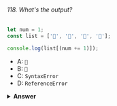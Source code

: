 ###### 118. What's the output?

```javascript
let num = 1;
const list = ['🥳', '🤠', '🥰', '🤪'];

console.log(list[(num += 1)]);
```

- A: `🤠`
- B: `🥰`
- C: `SyntaxError`
- D: `ReferenceError`

<details>
<summary>
<b>Answer</b>
</summary>

#### Answer: B

With the `+=` operator, we're incrementing the value of `num` by `1`. `num` had the initial value `1`, so `1 + 1` is `2`. The item on the second index in the `list` array is 🥰, `console.log(list[2])` prints 🥰.

</details>
